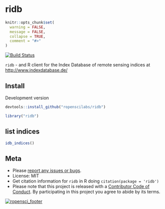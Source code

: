 ridb
====

```r
knitr::opts_chunk$set(
  warning = FALSE,
  message = FALSE,
  collapse = TRUE,
  comment = "#>"
)
```

[![Build Status](https://travis-ci.org/ropenscilabs/ridb.svg?branch=master)](https://travis-ci.org/ropenscilabs/ridb)

`ridb` - and R client for the Index Database of remote sensing indices at <http://www.indexdatabase.de/>

## Install

Development version

```r
devtools::install_github("ropenscilabs/ridb")
```

```r
library("ridb")
```

## list indices

```r
idb_indices()
```

## Meta

* Please [report any issues or bugs](https://github.com/ropenscilabs/ridb/issues).
* License: MIT
* Get citation information for `ridb` in R doing `citation(package = 'ridb')`
* Please note that this project is released with a [Contributor Code of Conduct](CONDUCT.md). By participating in this project you agree to abide by its terms.

[![ropensci_footer](https://ropensci.org/public_images/github_footer.png)](https://ropensci.org)
